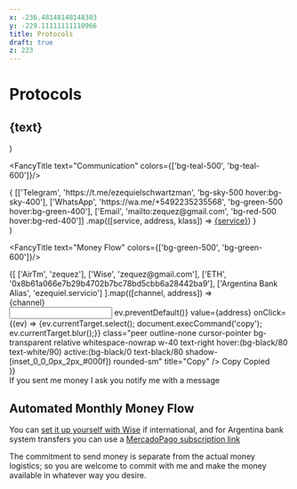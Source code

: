 ```yaml
---
x: -236.48148148148303
y: -229.11111111110966
title: Protocols
draft: true
z: 223
---
```


# Protocols

<h2 class="flexcs">
  <Icon icon={MoneyIcon} class={`${color1} relative z-10 flexcc w10 h10 text-lg  shadow-[inset_0_-1px_0px_1px_#0004] text-white mr2 rounded-full`}/>
  <span class={`${color2} relative z-9 text-lg h9.5 flexcs text-white pl5 pr2 -ml6 rounded-r-md shadow-[inset_0_-1px_0px_1px_#0004] text-shadow-[0_1px_0_#0005]`}>{text}</span>
</h2>
)

<FancyTitle text="Communication" colors={['bg-teal-500', 'bg-teal-600']}/>

<div class="relative flex overflow-hidden  rounded-md my4">
  <div class="shadow-[inset_0_-2px_0px_1px_#0003] absolute inset-0 pointer-events-none rounded-md"></div>
  {
  [['Telegram', 'https://t.me/ezequielschwartzman', 'bg-sky-500 hover:bg-sky-400'],
  ['WhatsApp', 'https://wa.me/+5492235235568', 'bg-green-500 hover:bg-green-400'],
  ['Email', 'mailto:zequez@gmail.com', 'bg-red-500 hover:bg-red-400']]
  .map(([service, address, klass]) => <a href={address} target="_blank" class={`w-1/3 flexcc no-underline! text-white! py1.5 transition-all hover:transition-duration-0 transition-duration-500 text-shadow-[0_1px_0_#0005] ${klass}`}>{service}</a>)
  }
</div>

  <div>

  </div>
)



<FancyTitle text="Money Flow" colors={['bg-green-500', 'bg-green-600']}/>


<div class="my4">
{[
  ['AirTm', 'zequez'],
  ['Wise', 'zequez@gmail.com'],
  ['ETH', '0x8b61a066e7b29b4702b7bc78bd5cbb6a28442ba9'],
  ['Argentina Bank Alias', 'ezequiel.servicio']
].map(([channel, address]) => <div class="flex relative">
  <div class="flex-grow">{channel}</div>
  <input onKeydown={(ev) => ev.preventDefault()} value={address} onClick={(ev) => {ev.currentTarget.select(); document.execCommand('copy'); ev.currentTarget.blur();}} class="peer outline-none cursor-pointer bg-transparent relative whitespace-nowrap w-40 text-right hover:(bg-black/80 text-white/90) active:(bg-black/0 text-black/80 shadow-[inset_0_0_0px_2px_#000f]) rounded-sm" title="Copy" />
  <span class="hidden peer-hover:block absolute top-1/2 py.5 font-mono right-40 b-r-0 -translate-y-1/2  bg-white text-black px1 uppercase b b-black/10 rounded-l-sm text-xs">Copy</span>
  <span class="hidden peer-active:block absolute top-1/2 py.5 font-mono right-40 b-r-0 -translate-y-1/2  bg-white text-black px1 uppercase b b-black/10 rounded-l-sm text-xs">Copied</span>
</div>)}
</div>

<div class="flex bg-gray-200 rounded-md b b-black/10 p2 my4">
<div class="flexcc"><Icon icon={AlertIcon} class="w6 h6 flexcc opacity-75 mr2"/></div>
<div class="flexcs line-height-4 text-xs">If you sent me money I ask you notify me with a message</div>
</div>

## Automated Monthly Money Flow

You can  [set it up yourself with Wise](https://wise.com/help/articles/2978063/what-are-scheduled-transfers) if international, and
for Argentina bank system transfers you can use a [MercadoPago subscription link](https://www.mercadopago.com.ar/subscriptions/checkout?preapproval_plan_id=396675d897d54b70a6015745c8b66e67)

The commitment to send money is separate from the actual money logistics;
so you are welcome to commit with me and make the money available in whatever way you desire.